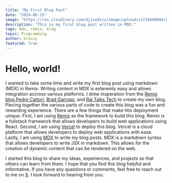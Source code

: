 ```yaml
---
title: "My First Blog Post"
date: "2024-06-15"
image: "https://res.cloudinary.com/djjxx8zcu/image/upload/v1718468094/Grassys%20Notebook/Posts/My_First_Post_Cover_Image_gkmku8.png"
description: "This is my first blog post written in MDX."
tags: mdx, remix, blog
topic: Programming
author: Grassy
featured: true
---
```


# Hello, world!

I wanted to take some time and write my first blog post using markdown (MDX) in Remix. Writing content in MDX is exteremly easy and allows integration accross various platforms. I drew insperation from the [Remix blog](https://remix.run/blog),[Pedro Cattori](https://github.com/pcattori/remix-blog-mdx), [Brad Garropy](https://github.com/bradgarropy/bradgarropy.com/), and [Raj Talks Tech](https://www.youtube.com/@raj_talks_tech) to create my own blog. Piecing together the various parts of code to create this blog was a fun and rewarding experience. There are a few things that make htis deployment unique. First, I am using [Remix](https://remix.run) as the framework to build this blog. Remix is a fullstack framework that allows developers to build web applications using React. Second, I am using [Vercel](https://vercel.com) to deploy this blog. Vercel is a cloud platform that allows developers to deploy web applications with ease. Lastly, I am using [MDX](https://mdxjs.com) to write my blog posts. MDX is a markdown syntax that allows developers to write JSX in markdown. This allows for the creation of dynamic content that can be rendered on the web. 

I started this blog to share my ideas, experiences, and projects so that others can learn from them. I hope that you find this blog helpful and informative. If you have any questions or comments, feel free to reach out to me on [X](https://x.com/JasonNoll4). I look forward to hearing from you.
